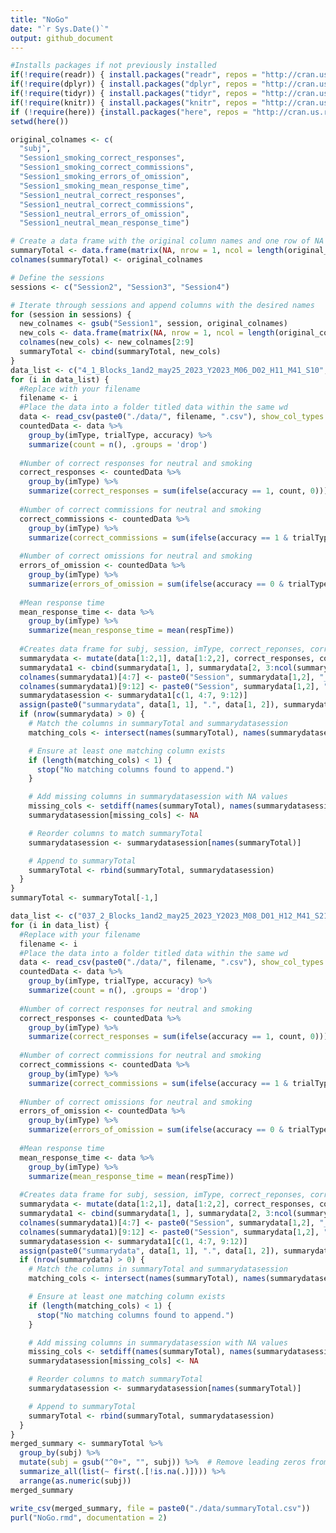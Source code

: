 ```yaml
---
title: "NoGo"
date: "`r Sys.Date()`"
output: github_document
---
```


```r
#Installs packages if not previously installed
if(!require(readr)) { install.packages("readr", repos = "http://cran.us.r-project.org"); library(readr) }
if(!require(dplyr)) { install.packages("dplyr", repos = "http://cran.us.r-project.org"); library(dplyr) }
if(!require(tidyr)) { install.packages("tidyr", repos = "http://cran.us.r-project.org"); library(tidyr) }
if(!require(knitr)) { install.packages("knitr", repos = "http://cran.us.r-project.org"); library(knitr) }
if (!require(here)) {install.packages("here", repos = "http://cran.us.r-project.org"); library(here) }
setwd(here())
```

```r
original_colnames <- c(
  "subj",
  "Session1_smoking_correct_responses",
  "Session1_smoking_correct_commissions",
  "Session1_smoking_errors_of_omission",
  "Session1_smoking_mean_response_time",
  "Session1_neutral_correct_responses",
  "Session1_neutral_correct_commissions",
  "Session1_neutral_errors_of_omission",
  "Session1_neutral_mean_response_time")

# Create a data frame with the original column names and one row of NA values
summaryTotal <- data.frame(matrix(NA, nrow = 1, ncol = length(original_colnames)))
colnames(summaryTotal) <- original_colnames

# Define the sessions
sessions <- c("Session2", "Session3", "Session4")

# Iterate through sessions and append columns with the desired names
for (session in sessions) {
  new_colnames <- gsub("Session1", session, original_colnames)
  new_cols <- data.frame(matrix(NA, nrow = 1, ncol = length(original_colnames)-1))
  colnames(new_cols) <- new_colnames[2:9]
  summaryTotal <- cbind(summaryTotal, new_cols)
}
data_list <- c("4_1_Blocks_1and2_may25_2023_Y2023_M06_D02_H11_M41_S10", "4_2_Blocks_1and2_may25_2023_Y2023_M06_D02_H11_M46_S02", "4_3_Blocks_3and4_may25_2023_Y2023_M06_D02_H11_M51_S03", "4_4_Blocks_3and4_may25_2023_Y2023_M06_D02_H11_M55_S43", "007_1_Blocks_3and4_may25_2023_Y2023_M06_D07_H11_M16_S41", "007_2_Blocks_3and4_may25_2023_Y2023_M06_D07_H11_M21_S27", "007_3_Blocks_1and2_may25_2023_Y2023_M06_D07_H11_M26_S12", "007_4_Blocks_1and2_may25_2023_Y2023_M06_D07_H11_M31_S38", "008_1_Blocks_1and2_may25_2023_Y2023_M06_D08_H11_M10_S11", "008_2_Blocks_1and2_may25_2023_Y2023_M06_D08_H11_M15_S10", "008_3_Blocks_3and4_may25_2023_Y2023_M06_D08_H11_M20_S06", "008_4_Blocks_3and4_may25_2023_Y2023_M06_D08_H11_M24_S55", "008_4_Blocks_3and4_may25_2023_Y2023_M06_D08_H11_M24_S55", "009_1_Blocks_3and4_may25_2023_Y2023_M06_D20_H11_M09_S09", "009_2_Blocks_3and4_may25_2023_Y2023_M06_D20_H11_M14_S05", "009_3_Blocks_1and2_may25_2023_Y2023_M06_D20_H11_M18_S45", "009_4_Blocks_1and2_may25_2023_Y2023_M06_D20_H11_M23_S22", "012_1_Blocks_1and2_may25_2023_Y2023_M07_D05_H12_M02_S51", "012_2_Blocks_1and2_may25_2023_Y2023_M07_D05_H12_M07_S31", "012_3_Blocks_3and4_may25_2023_Y2023_M07_D05_H12_M12_S21", "012_4_Blocks_3and4_may25_2023_Y2023_M07_D05_H12_M16_S55", "15_1_Blocks_3and4_may25_2023_Y2023_M07_D03_H11_M54_S12", "15_2_Blocks_3and4_may25_2023_Y2023_M07_D03_H11_M59_S11", "15_3_Blocks_1and2_may25_2023_Y2023_M07_D03_H12_M04_S09", "15_4_Blocks_1and2_may25_2023_Y2023_M07_D03_H12_M09_S05", "017_1_Blocks_1and2_may25_2023_Y2023_M08_D25_H17_M29_S40", "017_2_Blocks_1and2_may25_2023_Y2023_M08_D25_H17_M34_S29", "017_3_Blocks_3and4_may25_2023_Y2023_M08_D25_H17_M39_S29", "017_4_Blocks_3and4_may25_2023_Y2023_M08_D25_H17_M44_S31", "20_1_Blocks_3and4_may25_2023_Y2023_M08_D21_H15_M52_S04", "20_2_Blocks_3and4_may25_2023_Y2023_M08_D21_H15_M56_S42", "20_3_Blocks_1and2_may25_2023_Y2023_M08_D21_H15_M58_S20", "20_4_Blocks_1and2_may25_2023_Y2023_M08_D21_H16_M01_S12", "022_1_Blocks_1and2_may25_2023_Y2023_M06_D28_H11_M56_S01", "022_2_Blocks_1and2_may25_2023_Y2023_M06_D28_H12_M10_S22", "022_3_Blocks_3and4_may25_2023_Y2023_M06_D28_H12_M15_S38", "022_4_Blocks_3and4_may25_2023_Y2023_M06_D28_H12_M20_S32", "024_1_Blocks_1and2_may25_2023_Y2023_M07_D11_H11_M12_S23", "024_2_Blocks_1and2_may25_2023_Y2023_M07_D11_H11_M17_S00", "024_3_Blocks_3and4_may25_2023_Y2023_M07_D11_H11_M22_S25", "024_4_Blocks_3and4_may25_2023_Y2023_M07_D11_H11_M27_S37", "025_1_Blocks_3and4_may25_2023_Y2023_M07_D12_H11_M58_S57", "025_2_Blocks_3and4_may25_2023_Y2023_M07_D12_H12_M03_S37", "025_3_Blocks_1and2_may25_2023_Y2023_M07_D12_H12_M08_S17", "025_4_Blocks_1and2_may25_2023_Y2023_M07_D12_H12_M12_S57", "26_1_Blocks_3and4_may25_2023_Y2023_M07_D10_H11_M42_S17", "26_2_Blocks_3and4_may25_2023_Y2023_M07_D10_H11_M47_S02", "26_3_Blocks_1and2_may25_2023_Y2023_M07_D10_H11_M53_S32", "26_4_Blocks_1and2_may25_2023_Y2023_M07_D10_H11_M58_S12", "028_1_Blocks_1and2_may25_2023_Y2023_M07_D14_H13_M45_S11", "028_2_Blocks_1and2_may25_2023_Y2023_M07_D14_H13_M49_S58", "028_3_Blocks_3and4_may25_2023_Y2023_M07_D14_H13_M54_S44", "028_4_Blocks_3and4_may25_2023_Y2023_M07_D14_H13_M59_S16", "30_3_Blocks_1and2_may25_2023_Y2023_M07_D19_H11_M24_S12", "30_4_Blocks_3and4_may25_2023_Y2023_M07_D19_H11_M28_S56", "30_Block 1_Blocks_3and4_may25_2023_Y2023_M07_D19_H11_M14_S28", "30_Block 2_Blocks_1and2_may25_2023_Y2023_M07_D19_H11_M18_S52", "031_1_Blocks_3and4_may25_2023_Y2023_M07_D25_H11_M08_S54", "031_2_Blocks_3and4_may25_2023_Y2023_M07_D25_H11_M13_S36", "031_3_Blocks_1and2_may25_2023_Y2023_M07_D25_H11_M18_S27", "031_4_Blocks_1and2_may25_2023_Y2023_M07_D25_H11_M23_S15", "34_block 2_Blocks_3and4_may25_2023_Y2023_M07_D28_H12_M24_S03", "34_block1_Blocks_3and4_may25_2023_Y2023_M07_D28_H12_M18_S45", "34_block3_Blocks_1and2_may25_2023_Y2023_M07_D28_H12_M28_S40", "34_block4_Blocks_1and2_may25_2023_Y2023_M07_D28_H12_M33_S51", "036_1_Blocks_1and2_may25_2023_Y2023_M07_D27_H10_M15_S14", "036_2_Blocks_1and2_may25_2023_Y2023_M07_D27_H10_M19_S55", "036_3_Blocks_3and4_may25_2023_Y2023_M07_D27_H10_M24_S57", "036_4.5_Blocks_3and4_may25_2023_Y2023_M07_D27_H10_M31_S27")
for (i in data_list) {
  #Replace with your filename
  filename <- i
  #Place the data into a folder titled data within the same wd
  data <- read_csv(paste0("./data/", filename, ".csv"), show_col_types = F)
  countedData <- data %>%
    group_by(imType, trialType, accuracy) %>%
    summarize(count = n(), .groups = 'drop')
  
  #Number of correct responses for neutral and smoking
  correct_responses <- countedData %>%
    group_by(imType) %>%
    summarize(correct_responses = sum(ifelse(accuracy == 1, count, 0)))
  
  #Number of correct commissions for neutral and smoking
  correct_commissions <- countedData %>%
    group_by(imType) %>%
    summarize(correct_commissions = sum(ifelse(accuracy == 1 & trialType == "go", count, 0)))
  
  #Number of correct omissions for neutral and smoking
  errors_of_omission <- countedData %>%
    group_by(imType) %>%
    summarize(errors_of_omission = sum(ifelse(accuracy == 0 & trialType == "go", count, 0)))
  
  #Mean response time
  mean_response_time <- data %>%
    group_by(imType) %>%
    summarize(mean_response_time = mean(respTime))
  
  #Creates data frame for subj, session, imType, correct_reponses, correct_comissions, errors_of_omission, mean_response_time
  summarydata <- mutate(data[1:2,1], data[1:2,2], correct_responses, correct_commissions, errors_of_omission, mean_response_time)
  summarydata1 <- cbind(summarydata[1, ], summarydata[2, 3:ncol(summarydata)])
  colnames(summarydata1)[4:7] <- paste0("Session", summarydata[1,2], "_", summarydata1[1, 3], "_", colnames(summarydata1)[4:7])
  colnames(summarydata1)[9:12] <- paste0("Session", summarydata[1,2], "_", summarydata1[1, 8], "_", colnames(summarydata1)[9:12])
  summarydatasession <- summarydata1[c(1, 4:7, 9:12)]
  assign(paste0("summarydata", data[1, 1], ".", data[1, 2]), summarydata)
  if (nrow(summarydata) > 0) {
    # Match the columns in summaryTotal and summarydatasession
    matching_cols <- intersect(names(summaryTotal), names(summarydatasession))

    # Ensure at least one matching column exists
    if (length(matching_cols) < 1) {
      stop("No matching columns found to append.")
    }

    # Add missing columns in summarydatasession with NA values
    missing_cols <- setdiff(names(summaryTotal), names(summarydatasession))
    summarydatasession[missing_cols] <- NA

    # Reorder columns to match summaryTotal
    summarydatasession <- summarydatasession[names(summaryTotal)]

    # Append to summaryTotal
    summaryTotal <- rbind(summaryTotal, summarydatasession)
  }
}
summaryTotal <- summaryTotal[-1,]
```

```r
data_list <- c("037_2_Blocks_1and2_may25_2023_Y2023_M08_D01_H12_M41_S21", "037_3_Blocks_3and4_may25_2023_Y2023_M08_D01_H12_M46_S30", "037_4_Blocks_3and4_may25_2023_Y2023_M08_D01_H12_M47_S33", "37_block 1_Blocks_1and2_may25_2023_Y2023_M08_D01_H12_M37_S05", "38_2_Blocks_1and2_may25_2023_Y2023_M07_D21_H12_M40_S20", "043_1_Blocks_3and4_may25_2023_Y2023_M08_D04_H11_M39_S19", "043_2_Blocks_3and4_may25_2023_Y2023_M08_D04_H11_M44_S21", "043_3_Blocks_1and2_may25_2023_Y2023_M08_D04_H11_M49_S27", "043_4_Blocks_1and2_may25_2023_Y2023_M08_D04_H11_M54_S12", "44_1_Blocks_1and2_may25_2023_Y2023_M08_D15_H12_M02_S33", "44_2_Blocks_1and2_may25_2023_Y2023_M08_D15_H12_M05_S54", "44_3_Blocks_3and4_may25_2023_Y2023_M08_D15_H12_M11_S08", "44_4_Blocks_3and4_may25_2023_Y2023_M08_D15_H12_M14_S52", "049_1_Blocks_1and2_may25_2023_Y2023_M09_D22_H14_M21_S37", "049_2_Blocks_1and2_may25_2023_Y2023_M09_D22_H14_M26_S16", "049_3_Blocks_3and4_may25_2023_Y2023_M09_D22_H14_M31_S07", "049_4_Blocks_3and4_may25_2023_Y2023_M09_D22_H14_M35_S39", "50_1_Blocks_3and4_may25_2023_Y2023_M09_D29_H16_M03_S17", "50_2_Blocks_3and4_may25_2023_Y2023_M09_D29_H16_M06_S09", "50_3_Blocks_1and2_may25_2023_Y2023_M09_D29_H16_M10_S53", "50_4_Blocks_1and2_may25_2023_Y2023_M09_D29_H16_M14_S32", "51_1_Blocks_1and2_may25_2023_Y2023_M10_D02_H16_M50_S31", "51_2_Blocks_1and2_may25_2023_Y2023_M10_D02_H16_M55_S20", "51_3_Blocks_3and4_may25_2023_Y2023_M10_D02_H16_M59_S59", "51_4_Blocks_3and4_may25_2023_Y2023_M10_D02_H17_M05_S06", "054_1_Blocks_3and4_may25_2023_Y2023_M10_D06_H14_M43_S35", "054_2_Blocks_3and4_may25_2023_Y2023_M10_D06_H14_M48_S23", "054_3_Blocks_1and2_may25_2023_Y2023_M10_D06_H14_M53_S44", "054_4_Blocks_1and2_may25_2023_Y2023_M10_D06_H14_M58_S33")
for (i in data_list) {
  #Replace with your filename
  filename <- i
  #Place the data into a folder titled data within the same wd
  data <- read_csv(paste0("./data/", filename, ".csv"), show_col_types = F)
  countedData <- data %>%
    group_by(imType, trialType, accuracy) %>%
    summarize(count = n(), .groups = 'drop')
  
  #Number of correct responses for neutral and smoking
  correct_responses <- countedData %>%
    group_by(imType) %>%
    summarize(correct_responses = sum(ifelse(accuracy == 1, count, 0)))
  
  #Number of correct commissions for neutral and smoking
  correct_commissions <- countedData %>%
    group_by(imType) %>%
    summarize(correct_commissions = sum(ifelse(accuracy == 1 & trialType == "go", count, 0)))
  
  #Number of correct omissions for neutral and smoking
  errors_of_omission <- countedData %>%
    group_by(imType) %>%
    summarize(errors_of_omission = sum(ifelse(accuracy == 0 & trialType == "go", count, 0)))
  
  #Mean response time
  mean_response_time <- data %>%
    group_by(imType) %>%
    summarize(mean_response_time = mean(respTime))
  
  #Creates data frame for subj, session, imType, correct_reponses, correct_comissions, errors_of_omission, mean_response_time
  summarydata <- mutate(data[1:2,1], data[1:2,2], correct_responses, correct_commissions, errors_of_omission, mean_response_time)
  summarydata1 <- cbind(summarydata[1, ], summarydata[2, 3:ncol(summarydata)])
  colnames(summarydata1)[4:7] <- paste0("Session", summarydata[1,2], "_", summarydata1[1, 3], "_", colnames(summarydata1)[4:7])
  colnames(summarydata1)[9:12] <- paste0("Session", summarydata[1,2], "_", summarydata1[1, 8], "_", colnames(summarydata1)[9:12])
  summarydatasession <- summarydata1[c(1, 4:7, 9:12)]
  assign(paste0("summarydata", data[1, 1], ".", data[1, 2]), summarydata)
  if (nrow(summarydata) > 0) {
    # Match the columns in summaryTotal and summarydatasession
    matching_cols <- intersect(names(summaryTotal), names(summarydatasession))

    # Ensure at least one matching column exists
    if (length(matching_cols) < 1) {
      stop("No matching columns found to append.")
    }

    # Add missing columns in summarydatasession with NA values
    missing_cols <- setdiff(names(summaryTotal), names(summarydatasession))
    summarydatasession[missing_cols] <- NA

    # Reorder columns to match summaryTotal
    summarydatasession <- summarydatasession[names(summaryTotal)]

    # Append to summaryTotal
    summaryTotal <- rbind(summaryTotal, summarydatasession)
  }
}
merged_summary <- summaryTotal %>%
  group_by(subj) %>%
  mutate(subj = gsub("^0+", "", subj)) %>%  # Remove leading zeros from subj
  summarize_all(list(~ first(.[!is.na(.)]))) %>%
  arrange(as.numeric(subj))
merged_summary
```

```r
write_csv(merged_summary, file = paste0("./data/summaryTotal.csv"))
purl("NoGo.rmd", documentation = 2)
```